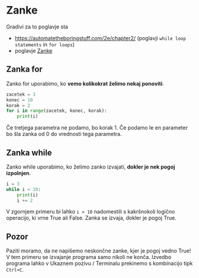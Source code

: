 # Zanke

Gradivi za to poglavje sta

-   <https://automatetheboringstuff.com/2e/chapter2/> (poglavji `while loop statements` in `for loops`)
-   poglavje [Zanke](https://lusy.fri.uni-lj.si/ucbenik/book/1203/index.html)

## Zanka for

Zanko for uporabimo, ko **vemo kolikokrat želimo nekaj ponoviti**.

```python
zacetek = 3
konec = 10
korak = 2
for i in range(zacetek, konec, korak):
    print(i)
```

Če tretjega parametra ne podamo, bo korak 1. Če podamo le en parameter bo šla zanka od 0 do vrednosti tega parametra.

## Zanka while

Zanko while uporabimo, ko želimo zanko izvajati, **dokler je nek pogoj izpolnjen**.

```python
i = 3
while i < 10:
    print(i)
    i += 2
```

V zgornjem primeru bi lahko `i < 10` nadomestili s kakršnokoli logično operacijo, ki vrne True ali False. Zanka se izvaja, dokler je pogoj True.

::: {.callout-warning}
## Pozor
Paziti moramo, da ne napišemo neskončne zanke, kjer je pogoj vedno True! V tem primeru se izvajanje programa samo nikoli ne konča. Izvedbo programa lahko v Ukaznem pozivu / Terminalu prekinemo s kombinacijo tipk `Ctrl+C`.
:::